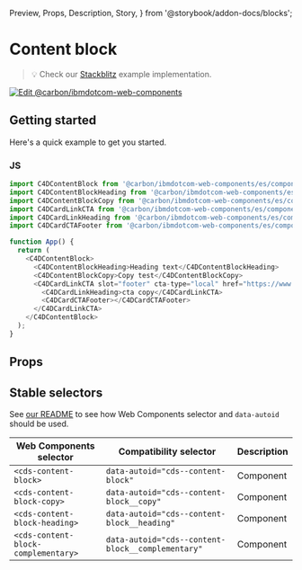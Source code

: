   Preview,
  Props,
  Description,
  Story,
} from '@storybook/addon-docs/blocks';

# Content block

> 💡 Check our
> [Stackblitz](https://stackblitz.com/github/carbon-design-system/carbon-for-ibm-dotcom/tree/main/packages/web-components/examples/stackblitz/components-react/content-block)
> example implementation.

[![Edit @carbon/ibmdotcom-web-components](https://developer.stackblitz.com/img/open_in_stackblitz.svg)](https://stackblitz.com/github/carbon-design-system/carbon-for-ibm-dotcom/tree/main/packages/web-components/examples/codesandbox/components-react/content-block)

## Getting started

Here's a quick example to get you started.

### JS

```javascript
import C4DContentBlock from '@carbon/ibmdotcom-web-components/es/components-react/content-block/content-block.js';
import C4DContentBlockHeading from '@carbon/ibmdotcom-web-components/es/components-react/content-block/content-block-heading';
import C4DContentBlockCopy from '@carbon/ibmdotcom-web-components/es/components-react/content-block/content-block-copy';
import C4DCardLinkCTA from '@carbon/ibmdotcom-web-components/es/components-react/cta/card-link-cta';
import C4DCardLinkHeading from '@carbon/ibmdotcom-web-components/es/components-react/card-link/card-link-heading';
import C4DCardCTAFooter from '@carbon/ibmdotcom-web-components/es/components-react/cta/card-cta-footer';

function App() {
  return (
    <C4DContentBlock>
      <C4DContentBlockHeading>Heading text</C4DContentBlockHeading>
      <C4DContentBlockCopy>Copy test</C4DContentBlockCopy>
      <C4DCardLinkCTA slot="footer" cta-type="local" href="https://www.example.com">
        <C4DCardLinkHeading>cta copy</C4DCardLinkCTA>
        <C4DCardCTAFooter></C4DCardCTAFooter>
      </C4DCardLinkCTA>
    </C4DContentBlock>
  );
}
```

## Props

<Props of={PropTypesRef} />

## Stable selectors

See
[our README](https://github.com/carbon-design-system/carbon-for-ibm-dotcom/tree/main/packages/web-components#stable-selectors-for-analytics-and-integratione2e-testing-in-web-components)
to see how Web Components selector and `data-autoid` should be used.

| Web Components selector             | Compatibility selector                            | Description |
| ----------------------------------- | ------------------------------------------------- | ----------- |
| `<cds-content-block>`               | `data-autoid="cds--content-block"`                | Component   |
| `<cds-content-block-copy>`          | `data-autoid="cds--content-block__copy"`          | Component   |
| `<cds-content-block-heading>`       | `data-autoid="cds--content-block__heading"`       | Component   |
| `<cds-content-block-complementary>` | `data-autoid="cds--content-block__complementary"` | Component   |

<Description markdown={contributing} />
